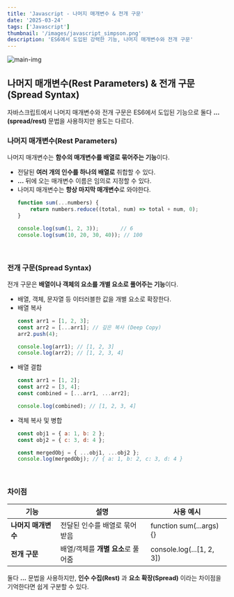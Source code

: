 ```yaml
---
title: 'Javascript - 나머지 매개변수 & 전개 구문'
date: '2025-03-24'
tags: ['Javascript']
thumbnail: '/images/javascript_simpson.png'
description: 'ES6에서 도입된 강력한 기능, 나머지 매개변수와 전개 구문'
---
```


<img src="/images/javascript_simpson.png" alt="main-img" className="rounded-xl" />
<br />

## 나머지 매개변수(Rest Parameters) & 전개 구문(Spread Syntax)

자바스크립트에서 나머지 매개변수와 전개 구문은 ES6에서 도입된 기능으로 둘다 **...(spread/rest)** 문법을 사용하지만 용도는 다르다.
<br />

### 나머지 매개변수(Rest Parameters)

나머지 매개변수는 **함수의 매개변수를 배열로 묶어주는 기능**이다.<br />
- 전달된 **여러 개의 인수를 하나의 배열로** 취합할 수 있다.
- **...** 뒤에 오는 매개변수 이름은 임의로 지정할 수 있다.
- 나머지 매개변수는 **항상 마지막 매개변수**로 와야한다.
    ```javascript
    function sum(...numbers) {
        return numbers.reduce((total, num) => total + num, 0);
    }

    console.log(sum(1, 2, 3));       // 6
    console.log(sum(10, 20, 30, 40)); // 100
    ```
<br />

### 전개 구문(Spread Syntax)

전개 구문은 **배열이나 객체의 요소를 개별 요소로 풀어주는 기능**이다.
- 배열, 객체, 문자열 등 이터러블한 값을 개별 요소로 확장한다.
- 배열 복사
    ```javascript
    const arr1 = [1, 2, 3];
    const arr2 = [...arr1]; // 깊은 복사 (Deep Copy)
    arr2.push(4);

    console.log(arr1); // [1, 2, 3]
    console.log(arr2); // [1, 2, 3, 4]
    ```
- 배열 결합
    ```javascript
    const arr1 = [1, 2];
    const arr2 = [3, 4];
    const combined = [...arr1, ...arr2];

    console.log(combined); // [1, 2, 3, 4]
    ```
- 객체 복사 및 병합
    ```javascript
    const obj1 = { a: 1, b: 2 };
    const obj2 = { c: 3, d: 4 };

    const mergedObj = { ...obj1, ...obj2 };
    console.log(mergedObj); // { a: 1, b: 2, c: 3, d: 4 }
    ```
<br />

### 차이점
| **기능**           | **설명**                         | **사용 예시**              |
|--------------------|----------------------------------|---------------------------|
| **나머지 매개변수** | 전달된 인수를 배열로 묶어 받음      | function sum(...args) {} |
| **전개 구문**       | 배열/객체를 **개별 요소**로 풀어줌 | console.log(...[1, 2, 3]) |

둘다 **...** 문법을 사용하지만, **인수 수집(Rest)** 과 **요소 확장(Spread)** 이라는 차이점을 기억한다면 쉽게 구분할 수 있다.